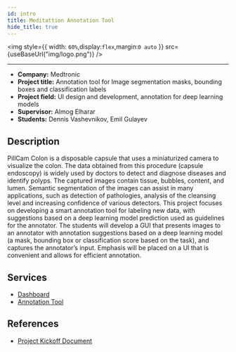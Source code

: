 ```yaml
---
id: intro
title: Meditattion Annotation Tool
hide_title: true
---
```



<img style={{ width: `60%`,display:`flex`,margin:`0 auto` }} src={useBaseUrl("img/logo.png")} />

<hr />

- **Company:** Medtronic
- **Project title:** Annotation tool for Image segmentation masks, bounding boxes and classification labels
- **Project field:** UI design and development, annotation for deep learning models
- **Supervisor:** Almog Elharar
- **Students:** Dennis Vashevnikov, Emil Gulayev

## Description

PillCam Colon is a disposable capsule that uses a miniaturized camera to
visualize the colon. The data obtained from this procedure (capsule endoscopy) is widely used
by doctors to detect and diagnose diseases and identify polyps.
The captured images contain tissue, bubbles, content, and lumen. Semantic segmentation of the images can assist in many applications, such as detection of pathologies, analysis of the cleansing level and increasing confidence of various detectors.
This project focuses on developing a smart annotation tool for labeling new data, with
suggestions based on a deep learning model prediction used as guidelines for the annotator.
The students will develop a GUI that presents images to an annotator with annotation
suggestions based on a deep learning model (a mask, bounding box or classification score based on the task), and captures the annotator’s input. Emphasis will be placed on a UI that is
convenient and allows for efficient annotation.

## Services

- [Dashboard](https://github.com/Meditattion/UI)
- [Annotation Tool](https://github.com/denvash/react-canvas-annotation)

## References

- [Project Kickoff Document](https://docs.google.com/document/d/17jTaV1WCD3dZHLoTWXyhLlzFBdYNbLlT3QOVaeGCiOY/edit?usp=sharing)
